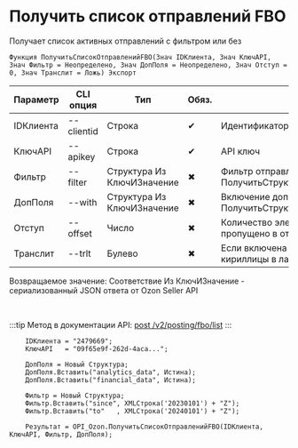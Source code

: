 ﻿---
sidebar_position: 3
---


# Получить список отправлений FBO
 Получает список активных отправлений с фильтром или без



`Функция ПолучитьСписокОтправленийFBO(Знач IDКлиента, Знач КлючAPI, Знач Фильтр = Неопределено, Знач ДопПоля = Неопределено, Знач Отступ = 0, Знач Транслит = Ложь) Экспорт`

  | Параметр | CLI опция | Тип | Обяз. | Назначение |
  |-|-|-|-|-|
  | IDКлиента | --clientid | Строка | &#x2714; | Идентификатор клиента |
  | КлючAPI | --apikey | Строка | &#x2714; | API ключ |
  | Фильтр | --filter | Структура Из КлючИЗначение | &#x2716; | Фильтр отправлений. См. ПолучитьСтруктуруФильтраОтправлений |
  | ДопПоля | --with | Структура Из КлючИЗначение | &#x2716; | Включение доп. полей в ответ. См. ПолучитьСтруктуруДопПолейОтправления |
  | Отступ | --offset | Число | &#x2716; | Количество элементов, которое будет пропущено в ответе |
  | Транслит | --trlt | Булево | &#x2716; | Если включена транслитерация адреса из кириллицы в латиницу > Истина |

  
  Возвращаемое значение:   Соответствие Из КлючИЗначение - сериализованный JSON ответа от Ozon Seller API

<br/>

:::tip
Метод в документации API: [post /v2/posting/fbo/list](https://docs.ozon.ru/api/seller/#operation/PostingAPI_GetFboPostingList)
:::
<br/>



```bsl title="Пример использования для 1С:Предприятие/OneScript"
    IDКлиента = "2479669";
    КлючAPI   = "09f65e9f-262d-4aca...";

    ДопПоля = Новый Структура;
    ДопПоля.Вставить("analytics_data", Истина);
    ДопПоля.Вставить("financial_data", Истина);

    Фильтр = Новый Структура;
    Фильтр.Вставить("since", XMLСтрока('20230101') + "Z");
    Фильтр.Вставить("to"   , XMLСтрока('20240101') + "Z");

    Результат = OPI_Ozon.ПолучитьСписокОтправленийFBO(IDКлиента, КлючAPI, Фильтр, ДопПоля);
```
    




